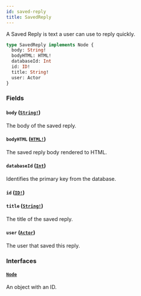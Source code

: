```yaml
---
id: saved-reply
title: SavedReply
---
```


A Saved Reply is text a user can use to reply quickly.

```graphql
type SavedReply implements Node {
  body: String!
  bodyHTML: HTML!
  databaseId: Int
  id: ID!
  title: String!
  user: Actor
}
```

### Fields

#### `body` ([`String!`](/docs/api/scalars/string))

The body of the saved reply.

#### `bodyHTML` ([`HTML!`](/docs/api/scalars/html))

The saved reply body rendered to HTML.

#### `databaseId` ([`Int`](/docs/api/scalars/int))

Identifies the primary key from the database.

#### `id` ([`ID!`](/docs/api/scalars/id))

#### `title` ([`String!`](/docs/api/scalars/string))

The title of the saved reply.

#### `user` ([`Actor`](/docs/api/interfaces/actor))

The user that saved this reply.

### Interfaces

#### [`Node`](/docs/api/interfaces/node)

An object with an ID.
